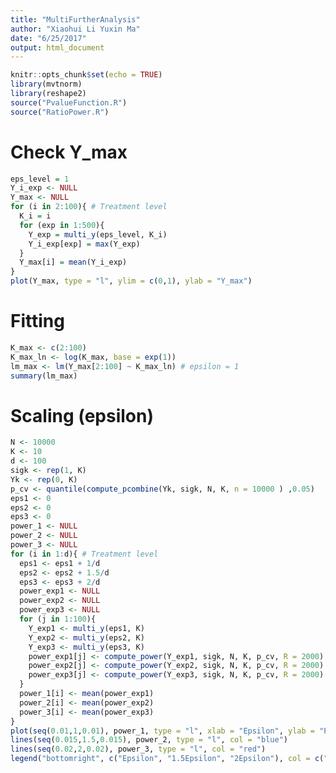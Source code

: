 ```yaml
---
title: "MultiFurtherAnalysis"
author: "Xiaohui Li Yuxin Ma"
date: "6/25/2017"
output: html_document
---
```


```r
knitr::opts_chunk$set(echo = TRUE)
library(mvtnorm)
library(reshape2)
source("PvalueFunction.R")
source("RatioPower.R")
```

# Check Y_max
```r
eps_level = 1
Y_i_exp <- NULL
Y_max <- NULL
for (i in 2:100){ # Treatment level
  K_i = i
  for (exp in 1:500){
    Y_exp = multi_y(eps_level, K_i)
    Y_i_exp[exp] = max(Y_exp)
  }
  Y_max[i] = mean(Y_i_exp)
}
plot(Y_max, type = "l", ylim = c(0,1), ylab = "Y_max")
```

# Fitting
```r
K_max <- c(2:100)
K_max_ln <- log(K_max, base = exp(1))
lm_max <- lm(Y_max[2:100] ~ K_max_ln) # epsilon = 1
summary(lm_max)
```

# Scaling (epsilon)
```r
N <- 10000
K <- 10
d <- 100
sigk <- rep(1, K)
Yk <- rep(0, K)
p_cv <- quantile(compute_pcombine(Yk, sigk, N, K, n = 10000 ) ,0.05)
eps1 <- 0
eps2 <- 0
eps3 <- 0
power_1 <- NULL
power_2 <- NULL
power_3 <- NULL
for (i in 1:d){ # Treatment level
  eps1 <- eps1 + 1/d
  eps2 <- eps2 + 1.5/d
  eps3 <- eps3 + 2/d
  power_exp1 <- NULL
  power_exp2 <- NULL
  power_exp3 <- NULL
  for (j in 1:100){
    Y_exp1 <- multi_y(eps1, K)
    Y_exp2 <- multi_y(eps2, K)
    Y_exp3 <- multi_y(eps3, K)
    power_exp1[j] <- compute_power(Y_exp1, sigk, N, K, p_cv, R = 2000)
    power_exp2[j] <- compute_power(Y_exp2, sigk, N, K, p_cv, R = 2000)
    power_exp3[j] <- compute_power(Y_exp3, sigk, N, K, p_cv, R = 2000)
  }
  power_1[i] <- mean(power_exp1) 
  power_2[i] <- mean(power_exp2)
  power_3[i] <- mean(power_exp3)
}
plot(seq(0.01,1,0.01), power_1, type = "l", xlab = "Epsilon", ylab = "Power")
lines(seq(0.015,1.5,0.015), power_2, type = "l", col = "blue")
lines(seq(0.02,2,0.02), power_3, type = "l", col = "red")
legend("bottomright", c("Epsilon", "1.5Epsilon", "2Epsilon"), col = c("black","blue","red"), lty = 1)
```












